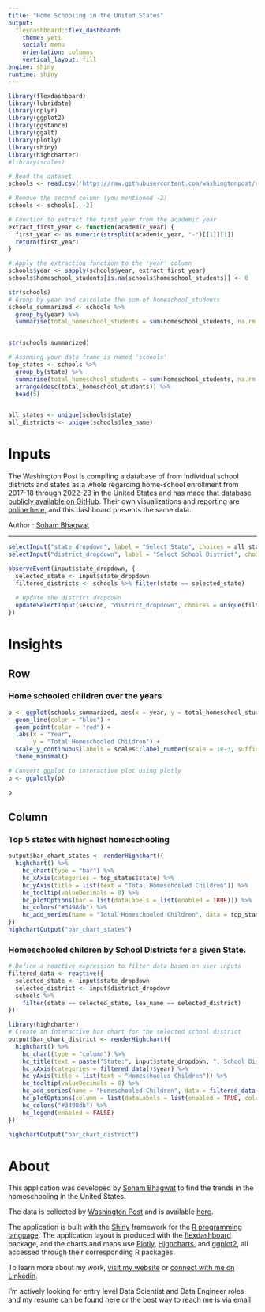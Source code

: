 ```yaml
---
title: "Home Schooling in the United States"
output: 
  flexdashboard::flex_dashboard:
    theme: yeti
    social: menu
    orientation: columns
    vertical_layout: fill
engine: shiny
runtime: shiny
---
```


```r
library(flexdashboard)
library(lubridate)
library(dplyr)
library(ggplot2)
library(ggstance)
library(ggalt)
library(plotly)
library(shiny)
library(highcharter)
#library(scales)

# Read the dataset
schools <- read.csv('https://raw.githubusercontent.com/washingtonpost/data_home_schooling/main/home_school_district.csv')

# Remove the second column (you mentioned -2)
schools <- schools[, -2]

# Function to extract the first year from the academic year
extract_first_year <- function(academic_year) {
  first_year <- as.numeric(strsplit(academic_year, "-")[[1]][1])
  return(first_year)
}

# Apply the extraction function to the 'year' column
schools$year <- sapply(schools$year, extract_first_year)
schools$homeschool_students[is.na(schools$homeschool_students)] <- 0

str(schools)
# Group by year and calculate the sum of homeschool_students
schools_summarized <- schools %>%
  group_by(year) %>%
  summarise(total_homeschool_students = sum(homeschool_students, na.rm = TRUE))


str(schools_summarized)

# Assuming your data frame is named 'schools'
top_states <- schools %>%
  group_by(state) %>%
  summarise(total_homeschool_students = sum(homeschool_students, na.rm = TRUE)) %>%
  arrange(desc(total_homeschool_students)) %>%
  head(5)


all_states <- unique(schools$state)
all_districts <- unique(schools$lea_name)

```

Inputs {.sidebar}
==================================

The Washington Post is compiling a database of from individual school districts and states as a whole regarding home-school enrollment from 2017-18 through 2022-23 in the United States and has made that database [publicly available on GitHub](https://github.com/washingtonpost/data_home_schooling/). Their own visualizations and reporting are [online here](https://www.washingtonpost.com/education/interactive/2023/homeschooling-growth-data-by-district/), and this dashboard presents the same data. 

Author : [Soham Bhagwat](sohambhagwat.tech)

----------------------------------

```r
selectInput("state_dropdown", label = "Select State", choices = all_states, selected = all_states[1])
selectInput("district_dropdown", label = "Select School District", choices = all_districts, selected = all_districts[1])

observeEvent(input$state_dropdown, {
  selected_state <- input$state_dropdown
  filtered_districts <- schools %>% filter(state == selected_state)
  
  # Update the district dropdown
  updateSelectInput(session, "district_dropdown", choices = unique(filtered_districts$lea_name))
})


```

Insights {data-icon="fa-users"} 
=====================================  

Row
-------------------------------------
   
### Home schooled children over the years

```r
p <- ggplot(schools_summarized, aes(x = year, y = total_homeschool_students)) +
  geom_line(color = "blue") +
  geom_point(color = "red") +
  labs(x = "Year",
       y = "Total Homeschooled Children") +
  scale_y_continuous(labels = scales::label_number(scale = 1e-3, suffix = "k")) +
  theme_minimal()

# Convert ggplot to interactive plot using plotly
p <- ggplotly(p)

p

```

Column {data-width=350}
-----------------------------------------------------------------------

### Top 5 states with highest homeschooling

```r
output$bar_chart_states <- renderHighchart({
  highchart() %>%
    hc_chart(type = "bar") %>%
    hc_xAxis(categories = top_states$state) %>%
    hc_yAxis(title = list(text = "Total Homeschooled Children")) %>%
    hc_tooltip(valueDecimals = 0) %>%
    hc_plotOptions(bar = list(dataLabels = list(enabled = TRUE))) %>%
    hc_colors("#3498db") %>%
    hc_add_series(name = "Total Homeschooled Children", data = top_states$total_homeschool_students)
})
highchartOutput("bar_chart_states")
```

### Homeschooled children by School Districts for a given State.

```r
# Define a reactive expression to filter data based on user inputs
filtered_data <- reactive({
  selected_state <- input$state_dropdown
  selected_district <- input$district_dropdown
  schools %>%
    filter(state == selected_state, lea_name == selected_district)
})

library(highcharter)
# Create an interactive bar chart for the selected school district
output$bar_chart_district <- renderHighchart({
  highchart() %>%
    hc_chart(type = "column") %>%
    hc_title(text = paste("State:", input$state_dropdown, ", School District:", input$district_dropdown)) %>%
    hc_xAxis(categories = filtered_data()$year) %>%
    hc_yAxis(title = list(text = "Homeschooled Children")) %>%
    hc_tooltip(valueDecimals = 0) %>%
    hc_add_series(name = "Homeschooled Children", data = filtered_data()$homeschool_students, colorByPoint = TRUE) %>%
    hc_plotOptions(column = list(dataLabels = list(enabled = TRUE, color = "white"))) %>%
    hc_colors("#3498db") %>%
    hc_legend(enabled = FALSE)
})

highchartOutput("bar_chart_district")
```

About {data-icon="fa-question"} 
=====================================  
This application was developed by [Soham Bhagwat](sohambhagwat.tech) to find the trends in the homeschooling in the United States.

The data is collected by [Washington Post](https://www.washingtonpost.com/) and is available [here](https://github.com/washingtonpost/data_home_schooling/).

The application is built with the [Shiny](http://shiny.rstudio.com) framework for the [R programming language](https://www.r-project.org/). The application layout is produced with the [flexdashboard](http://rstudio.github.io/flexdashboard/index.html) package, and the charts and maps use [Plotly](http://plot.ly), [Highcharts](http://www.highcharts.com/), and [ggplot2](http://ggplot2.org/), all accessed through their corresponding R packages.


To learn more about my work, [visit my website](https://sohambhagwat.tech) or [connect with me on Linkedin](https://www.linkedin.com/in/soham-bhagwat/).

I'm actively looking for entry level Data Scientist and Data Engineer roles and my resume can be found [here](https://www.sohambhagwat.tech/pdf/Soham_Bhagwat.pdf) or the best way to reach me is via [email](sohambhagwat2@gmail.com) 


